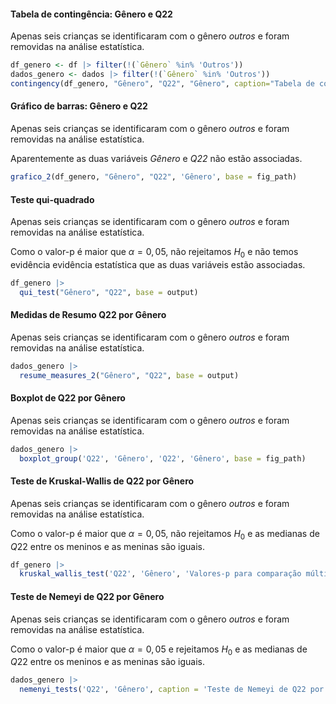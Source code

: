 
#### Tabela de contingência: Gênero e Q22

Apenas seis crianças se identificaram com o gênero _outros_ e foram removidas na análise estatística.

```r
df_genero <- df |> filter(!(`Gênero` %in% 'Outros'))
dados_genero <- dados |> filter(!(`Gênero` %in% 'Outros'))
contingency(df_genero, "Gênero", "Q22", "Gênero", caption="Tabela de contingência: Gênero e Q22.", base = output)
```

#### Gráfico de barras: Gênero e Q22

Apenas seis crianças se identificaram com o gênero _outros_ e foram removidas na análise estatística.

Aparentemente as duas variáveis _Gênero_ e _Q22_ não estão associadas.

```r
grafico_2(df_genero, "Gênero", "Q22", 'Gênero', base = fig_path)
```

#### Teste qui-quadrado

Apenas seis crianças se identificaram com o gênero _outros_ e foram removidas na análise estatística.


Como o valor-p é maior que $\alpha=0,05$, não rejeitamos $H_0$ e não temos evidência evidência estatística que as duas variáveis estão associadas. 

```r
df_genero |> 
  qui_test("Gênero", "Q22", base = output)
```

\cleardoublepage

#### Medidas de Resumo Q22 por Gênero

Apenas seis crianças se identificaram com o gênero _outros_ e foram removidas na análise estatística.

```r
dados_genero |> 
  resume_measures_2("Gênero", "Q22", base = output)
```

#### Boxplot de Q22 por Gênero 

Apenas seis crianças se identificaram com o gênero _outros_ e foram removidas na análise estatística.

```r
dados_genero |>
  boxplot_group('Q22', 'Gênero', 'Q22', 'Gênero', base = fig_path)
```

#### Teste de Kruskal-Wallis de Q22 por Gênero

Apenas seis crianças se identificaram com o gênero _outros_ e foram removidas na análise estatística.

Como o valor-p é maior que $\alpha=0,05$, não rejeitamos $H_0$ e as medianas de $Q22$ entre os meninos e as meninas são iguais.

```r
df_genero |> 
  kruskal_wallis_test('Q22', 'Gênero', 'Valores-p para comparação múltipla de medianas: Q22 e Gênero.', base = output)
```

#### Teste de Nemeyi de Q22 por Gênero

Apenas seis crianças se identificaram com o gênero _outros_ e foram removidas na análise estatística.

Como o valor-p é maior que $\alpha=0,05$ e rejeitamos $H_0$ e as medianas de $Q22$ entre os meninos e as meninas são iguais.

```r
dados_genero |> 
  nemenyi_tests('Q22', 'Gênero', caption = 'Teste de Nemeyi de Q22 por Gênero.', base = output)
``` 